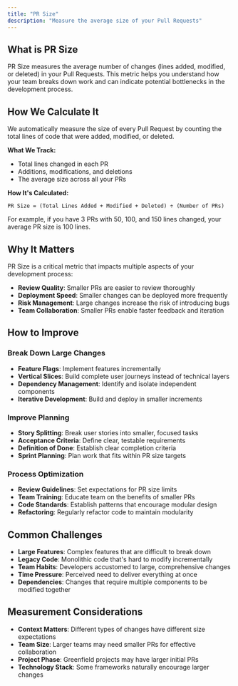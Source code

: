 ```yaml
---
title: "PR Size"
description: "Measure the average size of your Pull Requests"
---
```


## What is PR Size

PR Size measures the average number of changes (lines added, modified, or deleted) in your Pull Requests. This metric helps you understand how your team breaks down work and can indicate potential bottlenecks in the development process.

## How We Calculate It

We automatically measure the size of every Pull Request by counting the total lines of code that were added, modified, or deleted.

**What We Track:**
- Total lines changed in each PR
- Additions, modifications, and deletions
- The average size across all your PRs

**How It's Calculated:**
```
PR Size = (Total Lines Added + Modified + Deleted) ÷ (Number of PRs)
```

For example, if you have 3 PRs with 50, 100, and 150 lines changed, your average PR size is 100 lines.

## Why It Matters

PR Size is a critical metric that impacts multiple aspects of your development process:

- **Review Quality**: Smaller PRs are easier to review thoroughly
- **Deployment Speed**: Smaller changes can be deployed more frequently
- **Risk Management**: Large changes increase the risk of introducing bugs
- **Team Collaboration**: Smaller PRs enable faster feedback and iteration

## How to Improve

### Break Down Large Changes
- **Feature Flags**: Implement features incrementally
- **Vertical Slices**: Build complete user journeys instead of technical layers
- **Dependency Management**: Identify and isolate independent components
- **Iterative Development**: Build and deploy in smaller increments

### Improve Planning
- **Story Splitting**: Break user stories into smaller, focused tasks
- **Acceptance Criteria**: Define clear, testable requirements
- **Definition of Done**: Establish clear completion criteria
- **Sprint Planning**: Plan work that fits within PR size targets

### Process Optimization
- **Review Guidelines**: Set expectations for PR size limits
- **Team Training**: Educate team on the benefits of smaller PRs
- **Code Standards**: Establish patterns that encourage modular design
- **Refactoring**: Regularly refactor code to maintain modularity

## Common Challenges

- **Large Features**: Complex features that are difficult to break down
- **Legacy Code**: Monolithic code that's hard to modify incrementally
- **Team Habits**: Developers accustomed to large, comprehensive changes
- **Time Pressure**: Perceived need to deliver everything at once
- **Dependencies**: Changes that require multiple components to be modified together


## Measurement Considerations

- **Context Matters**: Different types of changes have different size expectations
- **Team Size**: Larger teams may need smaller PRs for effective collaboration
- **Project Phase**: Greenfield projects may have larger initial PRs
- **Technology Stack**: Some frameworks naturally encourage larger changes
